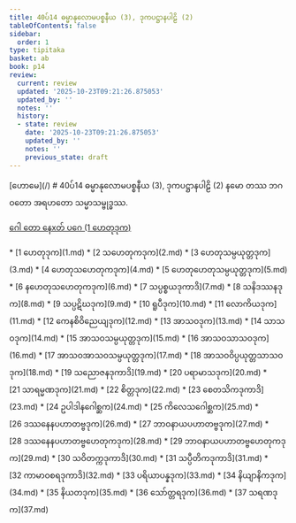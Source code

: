 ```yaml
---
title: 40ပ်14 ဓမ္မာနုလောမပစ္စနီယ (3), ဒုကပဋ္ဌာနပါဠိ (2)
tableOfContents: false
sidebar:
  order: 1
type: tipitaka
basket: ab
book: p14
review:
  current: review
  updated: '2025-10-23T09:21:26.875053'
  updated_by: ''
  notes: ''
  history:
  - state: review
    date: '2025-10-23T09:21:26.875053'
    updated_by: ''
    notes: ''
    previous_state: draft
---
```



<ReviewStatus review={frontmatter.review} showDetails={true} />

<HypothesisAnnotation frontmatter={frontmatter} />

<Paragraph type="center" book="p14">
[ဟောမေ](/)
</Paragraph>

<Paragraph type="center" book="p14">
# 40ပ်14 ဓမ္မာနုလောမပစ္စနီယ (3), ဒုကပဋ္ဌာနပါဠိ (2)
</Paragraph>

<Paragraph number="1" type="center" book="p14">
နမော တဿ ဘဂဝတော အရဟတော သမ္မာသမ္ဗုဒ္ဓဿ.

[ဂေါ တော နေxတ် ပဂေ (1 ဟေတုဒုက)](1.md)



</Paragraph>

<TableOfContents book="p14" section="40">
* [1 ဟေတုဒုက](1.md)
* [2 သဟေတုကဒုက](2.md)
* [3 ဟေတုသမ္ပယုတ္တဒုက](3.md)
* [4 ဟေတုသဟေတုကဒုက](4.md)
* [5 ဟေတုဟေတုသမ္ပယုတ္တဒုက](5.md)
* [6 နဟေတုသဟေတုကဒုက](6.md)
* [7 သပ္ပစ္စယဒုကာဒိ](7.md)
* [8 သနိဒဿနဒုက](8.md)
* [9 သပ္ပဋိဃဒုက](9.md)
* [10 ရူပီဒုက](10.md)
* [11 လောကိယဒုက](11.md)
* [12 ကေနစိဝိညေယျဒုက](12.md)
* [13 အာသဝဒုက](13.md)
* [14 သာသဝဒုက](14.md)
* [15 အာသဝသမ္ပယုတ္တဒုက](15.md)
* [16 အာသဝသာသဝဒုက](16.md)
* [17 အာသဝအာသဝသမ္ပယုတ္တဒုက](17.md)
* [18 အာသဝဝိပ္ပယုတ္တသာသဝဒုက](18.md)
* [19 သညောဇနဒုကာဒိ](19.md)
* [20 ပရာမာသဒုက](20.md)
* [21 သာရမ္မဏဒုက](21.md)
* [22 စိတ္တဒုက](22.md)
* [23 စေတသိကဒုကာဒိ](23.md)
* [24 ဥပါဒါနဂေါစ္ဆက](24.md)
* [25 ကိလေသဂေါစ္ဆက](25.md)
* [26 ဒဿနေနပဟာတဗ္ဗဒုက](26.md)
* [27 ဘာဝနာယပဟာတဗ္ဗဒုက](27.md)
* [28 ဒဿနေနပဟာတဗ္ဗဟေတုကဒုက](28.md)
* [29 ဘာဝနာယပဟာတဗ္ဗဟေတုကဒုက](29.md)
* [30 သဝိတက္ကဒုကာဒိ](30.md)
* [31 သပ္ပီတိကဒုကာဒိ](31.md)
* [32 ကာမာဝစရဒုကာဒိ](32.md)
* [33 ပရိယာပန္နဒုက](33.md)
* [34 နိယျာနိကဒုက](34.md)
* [35 နိယတဒုက](35.md)
* [36 သော်တ္တရဒုက](36.md)
* [37 သရဏဒုက](37.md)
</TableOfContents>
